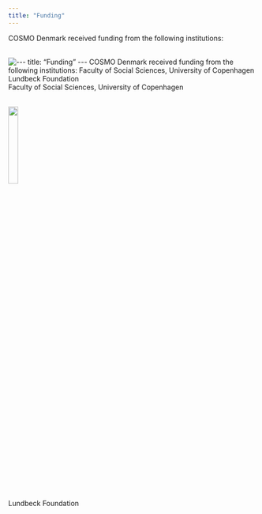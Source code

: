 ```yaml
---
title: "Funding"
---
```


COSMO Denmark received funding from the following institutions:

\
![\-\-- title: "Funding" \-\-- COSMO Denmark received funding from the following institutions: Faculty of Social Sciences, University of Copenhagen Lundbeck Foundation](https://lh5.googleusercontent.com/Qgn8X13n_B7tsFKtBc2xfQPoRAfemmt9LDwU6t3teUfvjlDn_bvN3elXNrhm8cYROB0e7EJlIJjqNw3YgecNVK48Ad5UaSEacNex9ILEMKfuyRVofyd2whOFKOIXVbXbXlPubv7O2BMvbe0-jS0GXsn1S_EzXOKnzUbkOPj4IbXCJde6dlLC4nAOeA)Faculty of Social Sciences, University of Copenhagen

\
![](https://lh4.googleusercontent.com/y1MLbmxC0cTVuOhgRjiLx2IkXDViuPic-sD1UgXDzZn0EjFhtX6PB-ItIbhs3T7zAyc7_IYtPDx6vdPjJanaykB-eNUfCRpkfA1t5UgLNvo9pdFDG0F-1m0uYx4j6T27d6WjdjPPD5FCqpsA-PZhWJJcZmH6QKgOBVlDeJvtRCEKZKxHAgFS5sMl-g){width="20%"}

Lundbeck Foundation

\
